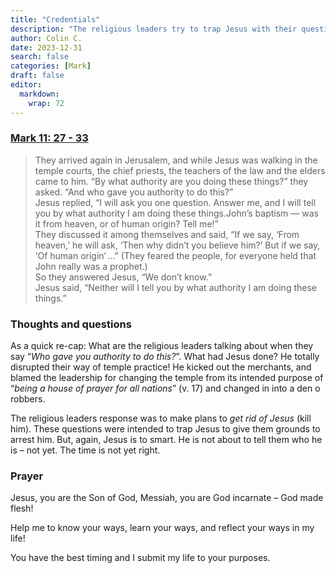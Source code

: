 ```yaml
---
title: "Credentials"
description: "The religious leaders try to trap Jesus with their questions."
author: Colin C.
date: 2023-12-31
search: false
categories: [Mark]
draft: false
editor: 
  markdown: 
    wrap: 72
---
```


### [Mark 11: 27 - 33](https://www.bible.com/bible/111/MRK.11.NIV)

> They arrived again in Jerusalem, and while Jesus was walking in the temple courts, the chief priests, the teachers of the law and the elders came to him. “By what authority are you doing these things?” they asked. “And who gave you authority to do this?”\
> Jesus replied, “I will ask you one question. Answer me, and I will tell you by what authority I am doing these things.John’s baptism — was it from heaven, or of human origin? Tell me!”\
> They discussed it among themselves and said, “If we say, ‘From heaven,’ he will ask, ‘Then why didn’t you believe him?’ But if we say, ‘Of human origin’ …” (They feared the people, for everyone held that John really was a prophet.)\
> So they answered Jesus, “We don’t know.”\
> Jesus said, “Neither will I tell you by what authority I am doing these things.”


### Thoughts and questions 

As a quick re-cap: What are the religious leaders talking about when they say "_Who gave you authority to do this?_".  What had Jesus done?  He totally disrupted their way of temple practice!  He kicked out the merchants, and blamed the leadership for changing the temple from its intended purpose of "_being a house of prayer for all nations_" (v. 17) and changed in into a den o robbers.  

The religious leaders response was to make plans to _get rid of Jesus_ (kill him).  These questions were intended to trap Jesus to give them grounds to arrest him.  But, again, Jesus is to smart.  He is not about to tell them who he is -- not yet.  The time is not yet right.  

### Prayer

Jesus, you are the Son of God, Messiah, you are God incarnate -- God made flesh! 

Help me to know your ways, learn your ways, and reflect your ways in my life!

You have the best timing and I submit my life to your purposes. 